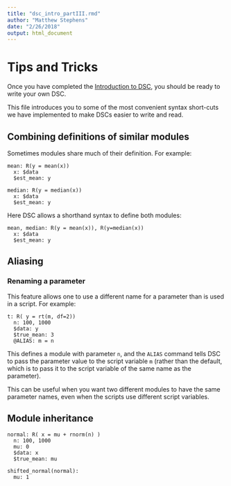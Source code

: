 ```yaml
---
title: "dsc_intro_partIII.rmd"
author: "Matthew Stephens"
date: "2/26/2018"
output: html_document
---
```


# Tips and Tricks

Once you have completed the [Introduction to DSC](First_Course.html), 
you should be ready to write your own DSC.

This file introduces you
to some of the most convenient syntax short-cuts we have implemented
to make DSCs easier to write and read.


## Combining definitions of similar modules

Sometimes modules share much of their definition.
For example:
``` 
mean: R(y = mean(x))
  x: $data
  $est_mean: y

median: R(y = median(x))
  x: $data
  $est_mean: y
```

Here DSC allows a shorthand syntax to define both modules:
```
mean, median: R(y = mean(x)), R(y=median(x))
  x: $data
  $est_mean: y
```

## Aliasing

### Renaming a parameter

This feature allows one to use a different name for a parameter
than is used in a script. For example:
```
t: R( y = rt(m, df=2))
  n: 100, 1000 
  $data: y
  $true_mean: 3
  @ALIAS: m = n
```
This defines a module with parameter `n`, and the `ALIAS` command 
tells DSC to pass the parameter value to the script variable `m` (rather than 
the default, which is to pass it to the script variable of the same name as the parameter).

This can be useful when you want two different modules to have the same
parameter names, even when the scripts use different script variables.



## Module inheritance

```
normal: R( x = mu + rnorm(n) )
  n: 100, 1000
  mu: 0
  $data: x
  $true_mean: mu

shifted_normal(normal): 
  mu: 1
```

